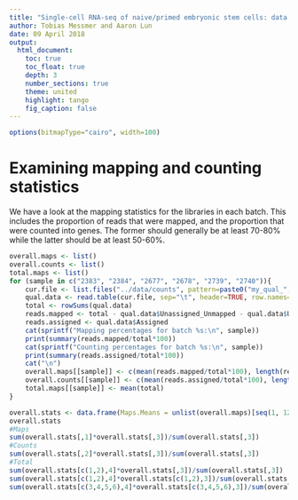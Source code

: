 ```yaml
---
title: "Single-cell RNA-seq of naive/primed embryonic stem cells: data preprocessing"
author: Tobias Messmer and Aaron Lun
date: 09 April 2018
output: 
  html_document:
    toc: true
    toc_float: true
    depth: 3
    number_sections: true
    theme: united 
    highlight: tango 
    fig_caption: false
---
```


```r
options(bitmapType="cairo", width=100)
```

# Examining mapping and counting statistics

We have a look at the mapping statistics for the libraries in each batch.
This includes the proportion of reads that were mapped, and the proportion that were counted into genes.
The former should generally be at least 70-80% while the latter should be at least 50-60%.

```r
overall.maps <- list()
overall.counts <- list()
total.maps <- list()
for (sample in c("2383", "2384", "2677", "2678", "2739", "2740")){  
    cur.file <- list.files("../data/counts", pattern=paste0("my_qual_", sample), full=TRUE)
    qual.data <- read.table(cur.file, sep="\t", header=TRUE, row.names=1)
    total <- rowSums(qual.data)
    reads.mapped <- total - qual.data$Unassigned_Unmapped - qual.data$Unassigned_MappingQuality
    reads.assigned <- qual.data$Assigned
    cat(sprintf("Mapping percentages for batch %s:\n", sample))
    print(summary(reads.mapped/total*100))
    cat(sprintf("Counting percentages for batch %s:\n", sample))
    print(summary(reads.assigned/total*100))
    cat("\n")
    overall.maps[[sample]] <- c(mean(reads.mapped/total*100), length(reads.mapped))
    overall.counts[[sample]] <- c(mean(reads.assigned/total*100), length(reads.mapped))
    total.maps[[sample]] <- mean(total)
}
```

```r
overall.stats <- data.frame(Maps.Means = unlist(overall.maps)[seq(1, 12, 2)], Counts.Means = unlist(overall.counts)[seq(1, 12, 2)], Length = unlist(overall.maps)[seq(2, 12, 2)], Total = unlist(total.maps), row.names = c("2383", "2384", "2677", "2678", "2739", "2740"))
overall.stats
#Maps
sum(overall.stats[,1]*overall.stats[,3])/sum(overall.stats[,3])
#Counts
sum(overall.stats[,2]*overall.stats[,3])/sum(overall.stats[,3])
#Total
sum(overall.stats[c(1,2),4]*overall.stats[,3])/sum(overall.stats[,3])
sum(overall.stats[c(1,2),4]*overall.stats[c(1,2),3])/sum(overall.stats[c(1,2),3])
sum(overall.stats[c(3,4,5,6),4]*overall.stats[c(3,4,5,6),3])/sum(overall.stats[c(3,4,5,6),3])

```